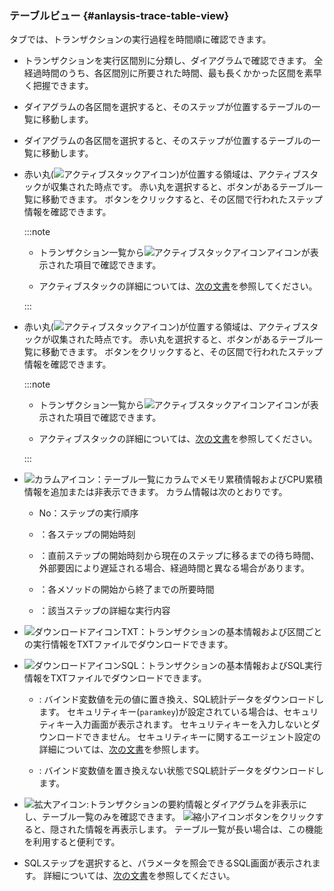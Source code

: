### テーブルビュー {#anlaysis-trace-table-view}

<Cmdname sid="TTL06126" className="uitext" />タブでは、トランザクションの実行過程を時間順に確認できます。

<Xclude product='php,nodejs,golang'>

<ImgLang img="analysis-tx-table-view-mode.png" desc="テーブルビュー" />

</Xclude>

<InDoc product='php,nodejs,golang'>

<ImgLang img="analysis-tx-table-view-mode-none-actx.png" desc="テーブルビュー" />

</InDoc>

- トランザクションを実行区間別に分類し、ダイアグラムで確認できます。 全経過時間のうち、各区間別に所要された時間、最も長くかかった区間を素早く把握できます。

<Xclude product='php,nodejs,golang'>

- ダイアグラムの各区間を選択すると、そのステップが位置するテーブルの一覧に移動します。

  <ImgLang img="analysis-tx-table-view-select-stack.png" desc="ステップ選択" />

</Xclude>

<InDoc product='php,nodejs,golang'>

- ダイアグラムの各区間を選択すると、そのステップが位置するテーブルの一覧に移動します。

  <ImgLang img="analysis-tx-table-view-select-stack-none-actx.png" desc="ステップ選択" />

</InDoc>

<Xclude product='php,nodejs,golang,kubernetes'>

- 赤い丸(![アクティブスタックアイコン](/img/ic-c-tx-active-stack.svg))が位置する領域は、アクティブスタックが収集された時点です。 赤い丸を選択すると、<Cmdname sid="active_stack" className="uitext" />ボタンがあるテーブル一覧に移動できます。 <Cmdname sid="active_stack" className="uitext" />ボタンをクリックすると、その区間で行われたステップ情報を確認できます。

  :::note

  - トランザクション一覧から![アクティブスタックアイコン](/img/ic-s-active-stack.svg)アイコンが表示された項目で確認できます。

  - アクティブスタックの詳細については、[次の文書](analysis-apm#active-stack)を参照してください。

  :::

</Xclude>

<InDoc product='kubernetes'>

- 赤い丸(![アクティブスタックアイコン](/img/ic-c-tx-active-stack.svg))が位置する領域は、アクティブスタックが収集された時点です。 赤い丸を選択すると、<Cmdname sid="active_stack" className="uitext" />ボタンがあるテーブル一覧に移動できます。 <Cmdname sid="active_stack" className="uitext" />ボタンをクリックすると、その区間で行われたステップ情報を確認できます。

  :::note

  - トランザクション一覧から![アクティブスタックアイコン](/img/ic-s-active-stack.svg)アイコンが表示された項目で確認できます。

  - アクティブスタックの詳細については、[次の文書](../java/analysis-apm#active-stack)を参照してください。

  :::

</InDoc>

- ![カラムアイコン](/img/ico-column.svg)<Cmdname sid="select_column" className="uitext" />：テーブル一覧にカラムでメモリ累積情報およびCPU累積情報を追加または非表示できます。 カラム情報は次のとおりです。

  - <UI>No</UI>：ステップの実行順序

  - <Cmdname sid="TTL06416" className="uitext" />：各ステップの開始時刻

  - <Cmdname sid="gap_time" className="uitext" />：直前ステップの開始時刻から現在のステップに移るまでの待ち時間、外部要因により遅延される場合、経過時間と異なる場合があります。

  - <Cmdname sid="TTL06375" className="uitext" />：各メソッドの開始から終了までの所要時間

  - <Cmdname sid="TTL06417" className="uitext" />：該当ステップの詳細な実行内容

- ![ダウンロードアイコン](/img/ico-download.svg)<UI>TXT</UI>：トランザクションの基本情報および区間ごとの実行情報をTXTファイルでダウンロードできます。

- ![ダウンロードアイコン](/img/ico-download.svg)<UI>SQL</UI>：トランザクションの基本情報およびSQL実行情報をTXTファイルでダウンロードできます。 <ScrollToLink anchor='downloadsql' />

  - <Cmdname sid="ITM08351" className="uitext" />: バインド変数値を元の値に置き換え、SQL統計データをダウンロードします。 セキュリティキー(`paramkey`)が設定されている場合は、セキュリティキー入力画面が表示されます。 セキュリティキーを入力しないとダウンロードできません。 セキュリティキーに関するエージェント設定の詳細については、[次の文書](agent-transaction#profile_http_parameter)を参照します。

  - <Cmdname sid="ITM08352" className="uitext" />: バインド変数値を置き換えない状態でSQL統計データをダウンロードします。

- ![拡大アイコン](/img/ic-outside.svg):トランザクションの要約情報とダイアグラムを非表示にし、テーブル一覧のみを確認できます。 ![縮小アイコン](/img/ic-inside.svg)ボタンをクリックすると、隠された情報を再表示します。 テーブル一覧が長い場合は、この機能を利用すると便利です。

- SQLステップを選択すると、パラメータを照会できる<UI>SQL</UI>画面が表示されます。 詳細については、[次の文書](#transaction-parameter)を参照してください。
